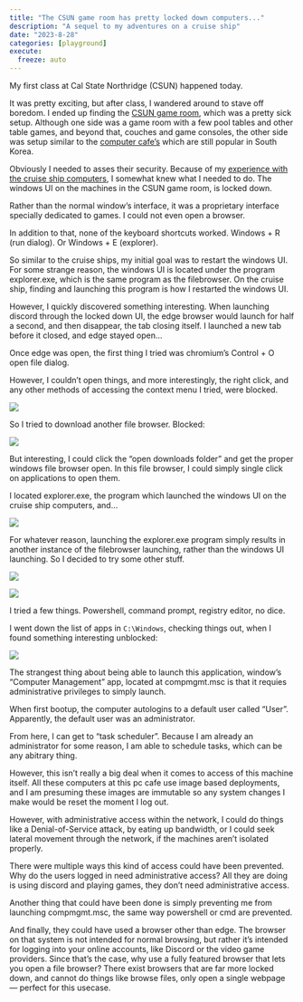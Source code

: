```yaml
---
title: "The CSUN game room has pretty locked down computers..."
description: "A sequel to my adventures on a cruise ship"
date: "2023-8-28"
categories: [playground]
execute:
  freeze: auto
---
```


My first class at Cal State Northridge (CSUN) happened today.

It was pretty exciting, but after class, I wandered around to stave off boredom. I ended up finding the [CSUN game room](https://www.csun.edu/src/games-room), which was a pretty sick setup. Although one side was a game room with a few pool tables and other table games, and beyond that, couches and game consoles, the other side was setup similar to the [computer cafe's](https://en.wikipedia.org/wiki/PC_bang) which are still popular in South Korea. 

Obviously I needed to asses their security. Because of my [experience with the cruise ship computers](../cruise-ship-computers/), I somewhat knew what I needed to do. The windows UI on the machines in the CSUN game room, is locked down. 

Rather than the normal window's interface, it was a proprietary interface specially dedicated to games. I could not even open a browser. 

In addition to that, none of the keyboard shortcuts worked. Windows + R (run dialog). Or Windows + E (explorer).

So similar to the cruise ships, my initial goal was to restart the windows UI. For some strange reason, the windows UI is located under the program explorer.exe, which is the same program as the filebrowser. On the cruise ship, finding and launching this program is how I restarted the windows UI. 

However, I quickly discovered something interesting. When launching discord through the locked down UI, the edge browser would launch for half a second, and then disappear, the tab closing itself. I launched a new tab before it closed, and edge stayed open...


Once edge was open, the first thing I tried was chromium's Control + O open file dialog. 

However, I couldn't open things, and more interestingly, the right click, and any other methods of accessing the context menu I tried, were blocked. 

![](https://media.discordapp.net/attachments/1145897518270517291/1145898301032501358/AIL4fc_t_UdiZErKWvs9V5pkh38GP9rMPKZJBQzB5IpeA4UQVR6Z95iY2rHtGl8YSu7HEEZZt9b8QqIRVY7eEKAnf6VWHHIeu07hCVfE1754XbNmZxzvHMXtc6udDudz5cmfwN08MI45gWd7_mVi9a6SonX4nUYGjF9wE8edCBkT8R9z73vjZC9SZIRgCaHMe1WgKMe4Zybsu3YO0Nx5WTN4ucjQTVEfGSkWkt1utbVhTrI2yto6uBkFMKL42nqjJYSAIYR4hROEtefRTo_6M3q9Dihfh1KKIaRHfXnVWaYwwqpV3tITMNDccFO7GO_qAoSAvCEDeizkUS1N82sfN9qhODzPoVrKKO_DUAoU1I9VNaBK0g9dgGzggLFuwx7PGGpIVBoSSxVZpgXOcBsEiOFUYC5nwFD90WLFin8Bhcni-Qh9RrpUt_AthR4zOrgoL1eiDY-uU30VO0cyyBmroNOKbO9ca45N9SoiZWX09H3MKp89tZN4I5vh78JY..png)


So I tried to download another file browser. Blocked:

![](https://media.discordapp.net/attachments/1145897518270517291/1145898644642484284/AIL4fc_O5NomLeCXnydmTtLdmezKLzP75FuMdYnHSuD31jjZcnYb-DqOOD5apK7FdJhWY36cZm7H1nmIP8UalRPjKOoP8hHULeWlJnVL3Hw_XjpewJnT1RDpE7t5Ytu1RoPuj3tAQi5ULoYOg9DGeU52hUYpX7RSHj5GRzK9oLftc7DUYYJKYWjQ12M5ccFTjcH41DOBMgH_oDOoWkxj2nvdIkKooNfnvI-unpIKTEIGED-KCDtEr8EkGFmPuZy4Cod0OsgJdrSAMJTjOguYqznoP10dRBcTnZpYeeXGai6PfiRzzzkaZFCVDe0Rx9LX6PzBjpgAEaNjMsFbcMafVp_ShGwVEeosrsMgNbJBjA426q_6UWAflJdSohLQV28oypsnaHQngst4pwayaPR6oRMVAdYhqlo8Tx2qAEPUk4ZMqeog5yEVX1NTfwLTR_6Zy5qlBzaMF5JVNkUFCO7tKtHifBqFyBQc8s5QYjxgl4txGhDbyP3lJ6HvS79b..png)

But interesting, I could click the "open downloads folder" and get the proper windows file browser open. In this file browser, I could simply single click on applications to open them. 


I located explorer.exe, the program which launched the windows UI on the cruise ship computers, and...

![](https://media.discordapp.net/attachments/1145897518270517291/1145904889935962304/AIL4fc9ofWb0xdlHoF1s2IjUWf95XdaFI6k3TBqNgbySg-w0coa1eqFnADRrR0d-9m9NPruhi1CLplD2rSyBfIoVFcuM_NEdzmJ9_TZ7SbnUqCUfDjiEA6ut5MER7x4Pa2PzdadRhSs-1gDRvUXmDae347OfPFavXATHIZMyvObc16wvoEX2cPXL0wz5sA6nptI3I8pbDIPxP0hifIKzU3LMUvu9rsRMnPHRJspyrEGiKrG-FMU9za4JYJ2yQvGSWt9mNzTtxh8gXDcNKqKjj2zADnJDB-nFij3NAhhsUF-HjoTAvRPoBigKhjypkjaH8Id7NgbmTV4UHMMCm8ANOIXmi6a30IZOVhZQnHvwZmy9yOUhlJKyQTnBKkiszGZVZ1C23u8x-9bfPcfrCNm929S8_PHtmIKpb7F0lVk8F9TpKy4RLFRYGSMCHQzxcP8xBgHCNVUkluryZIubG75a9_jVbS6PisinkMl80iargQOsNhHDgsmNqGe2oSWv..png)


For whatever reason, launching the explorer.exe program simply results in another instance of the filebrowser launching, rather than the windows UI launching. So I decided to try some other stuff.


![](https://media.discordapp.net/attachments/1145897518270517291/1145899637899808798/AIL4fc98jpQGgHr4PP0h4xyHlIpMUhFTqbFKr3-hiek0hMcgCGC763GgqUM7g3mI0EVquELg6fP7Gt9dlZc_XGQ5SdOWo1NDt9iio5jMu92lx3Ss1IKI47JBKWG9jhVLqumIyhBB4lOpYE0eq7fLpT9GZLsyP4whc8ZOnPgL40CnthFdhHqgHzlnknJ7iUB8aGIpJZu3CAHFQO4IqMKZw7n9BE4-wBmHdGKZ1gJWoQ5qqSt26vKfeFb6Ts7yljShZ66V_silB5fCV-c3gns7B-I8oV9Gv14nhQA146jHaq4JGsCNAq5TmcMd84GSdYjYFBN8gK0YHJZfvFFCF-2wUkapbiYxOzFn_W59bPqM6wz1tn3IT_E-ZBJwO_-t5mJzMPdw_oIc16DMs9LfpkEYIA1Ixh-uiYb15c4Q5PiuJwJbzqoo1hXFyu4la9bgTAXWQlB6GUhUtbs9M3835ZhN_BSHmU8X3k4zw5JBf44lDVuLN_ZjKS9-jDFw4pwH..png)


![](https://media.discordapp.net/attachments/1145897518270517291/1145900260837822525/AIL4fc-RJj9KtnYLIHmBdE8xVpPPd8oDBTO-oUXgnMcVpuukkMcJmWeEtQqg0rytLC_VC0wdO8Q0VhwXtg5QxKX9F53zEETn7U4VKefN0_yuOjzwT01tZ9FHJUes5gpnVPJtWa5iPDduQK82qMbaiduAIbrM0uy9XJd7czRszFGOKlJbVJyaIa83CIINV436BRfY7EQux5UGdRv8HhwzD-8bbWJE01fGh5dErEPf2IK4EswYq1SjadiZjK4-Wc6fmDyqkwRKO9FFwD-YAp0BEe7N9Cqa8E_cddFuA-57BYVVRQP3JReDk1aaMqRpyBp1whZcypxPd8HEX4LDTF1lKv8rsK24BWjAkYJHrmJA3A2TWRO4qTTzfi84ZLNxVij93M72o5LfAnT2yw_ZMLoMsJnzhBY0bxqpmysRl8jH4e0DF8HazP3CzyMN92YhndibUY2O-LmuW1vEBzRRZq8v1OOntxrb-Myjm-35XUEc2lXgV1onUHd_MgI7nZvz..png)

I tried a few things. Powershell, command prompt, registry editor, no dice. 

I went down the list of apps in `C:\Windows`, checking things out, when I found something interesting unblocked: 


![](https://media.discordapp.net/attachments/1145897518270517291/1145900496746451024/AIL4fc9MTmcuuc7a0BIO1_mnefpdZEXsGl23HkEUX2nS3eWkWaQ7ZBL09OlI8KeA6x0KFvPpMB31tN7OrkhSPbp84gUX-1RHUIY2soxA0dIhuM3DwZFVkeMhOc77ZoLFr6zYPQgbFeTPykSYoGFhLuuZtIww7Dyx_rEfzEAVRcpbwx0DkRnECbd-qV5pHzjpRIUQ2Ov_twyLcOzzKu7uWeye2Ie3GeKk2-Rn9X2-rddfvaAKSBNUFK5513XmUx7adbFpdw8pulwlsB-C8mvJXk0P6lC6w0ZyOu8y_d7eCxk3TaX18f2wnku98V71rvnzNCccdvy79ctVvvCnpCXCaHJKuOEUw2qtxskRjcW-LNM92G00SWA6mLdebjTNmWz8ys4Kh1ULrIFVSuFd8Qhy97VyhfxpY_1S4JdI-7nQutGG6pAtp1cSpkD0y86Jc9ogCnpmCmAFeyoev20tevGFWTfF6Mi4ckcSmLVototyjN08l5LJ95HXHaJC-19i..png)

The strangest thing about being able to launch this application, window's "Computer Management" app, located at compmgmt.msc is that it requies administrative privileges to simply launch. 

When first bootup, the computer autologins to a default user called "User". Apparently, the default user was an administrator. 

From here, I can get to "task scheduler". Because I am already an administrator for some reason, I am able to schedule tasks, which can be any abitrary thing.

However, this isn't really a big deal when it comes to access of this machine itself. All these computers at this pc cafe use image based deployments, and I am presuming these images are immutable so any system changes I make would be reset the moment I log out. 

However, with administrative access within the network, I could do things like a Denial-of-Service attack, by eating up bandwidth, or I could seek lateral movement through the network, if the machines aren't isolated properly. 


There were multiple ways this kind of access could have been prevented. Why do the users logged in need administrative access? All they are doing is using discord and playing games, they don't need administrative access. 

Another thing that could have been done is simply preventing me from launching compmgmt.msc, the same way powershell or cmd are prevented.

And finally, they could have used a browser other than edge. The browser on that system is not intended for normal browsing, but rather it's intended for logging into your online accounts, like Discord or the video game providers. Since that's the case, why use a fully featured browser that lets you open a file browser? There exist browsers that are far more locked down, and cannot do things like browse files, only open a single webpage — perfect for this usecase. 



